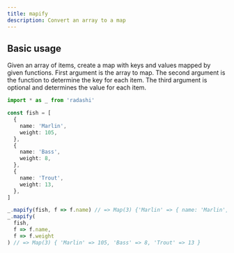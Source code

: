 ```yaml
---
title: mapify
description: Convert an array to a map
---
```


## Basic usage

Given an array of items, create a map with keys and values mapped by given
functions. First argument is the array to map. The second argument is the
function to determine the key for each item. The third argument is optional and
determines the value for each item.

```ts
import * as _ from 'radashi'

const fish = [
  {
    name: 'Marlin',
    weight: 105,
  },
  {
    name: 'Bass',
    weight: 8,
  },
  {
    name: 'Trout',
    weight: 13,
  },
]

_.mapify(fish, f => f.name) // => Map(3) {'Marlin' => { name: 'Marlin', weight: 105 }, 'Bass' => { name: 'Bass', weight: 8 }, 'Trout' => { name: 'Trout', weight: 13 }}
_.mapify(
  fish,
  f => f.name,
  f => f.weight
) // => Map(3) { 'Marlin' => 105, 'Bass' => 8, 'Trout' => 13 }
```
